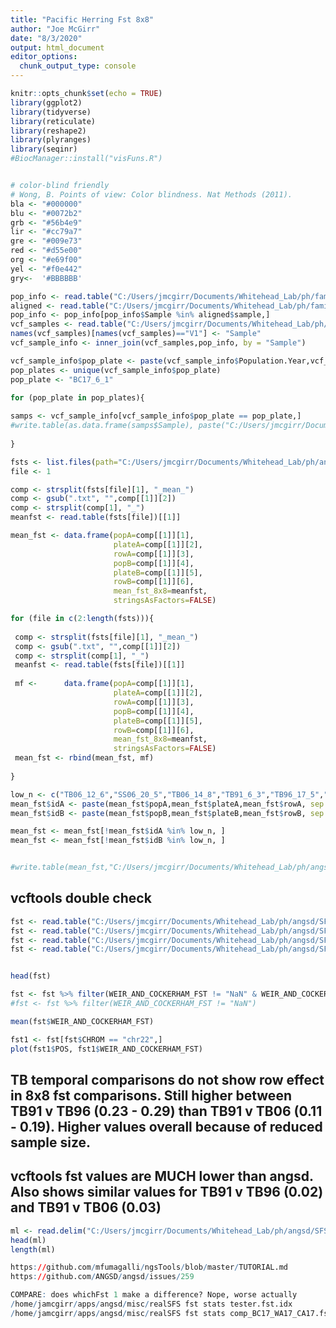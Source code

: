 ```yaml
---
title: "Pacific Herring Fst 8x8"
author: "Joe McGirr"
date: "8/3/2020"
output: html_document
editor_options: 
  chunk_output_type: console
---
```


```r
knitr::opts_chunk$set(echo = TRUE)
library(ggplot2)
library(tidyverse)
library(reticulate)
library(reshape2)
library(plyranges)
library(seqinr)
#BiocManager::install("visFuns.R")


# color-blind friendly 
# Wong, B. Points of view: Color blindness. Nat Methods (2011).
bla <- "#000000"
blu <- "#0072b2"
grb <- "#56b4e9"
lir <- "#cc79a7"
gre <- "#009e73"
red <- "#d55e00"
org <- "#e69f00"
yel <- "#f0e442"
gry<-  '#BBBBBB'

```


```r

pop_info <- read.table("C:/Users/jmcgirr/Documents/Whitehead_Lab/ph/familiarize/EVOS_MasterSheet_JoeMcGirr_April2020_plate_rows.txt", header = TRUE, stringsAsFactors = FALSE, sep = "\t")
aligned <- read.table("C:/Users/jmcgirr/Documents/Whitehead_Lab/ph/familiarize/aligned_samples.txt", header = TRUE, stringsAsFactors = FALSE, sep = "\t")
pop_info <- pop_info[pop_info$Sample %in% aligned$sample,]
vcf_samples <- read.table("C:/Users/jmcgirr/Documents/Whitehead_Lab/ph/plink/plates_1_through_5_rm.txt", header = FALSE, stringsAsFactors = FALSE, sep = "\t")
names(vcf_samples)[names(vcf_samples)=="V1"] <- "Sample"
vcf_sample_info <- inner_join(vcf_samples,pop_info, by = "Sample")

vcf_sample_info$pop_plate <- paste(vcf_sample_info$Population.Year,vcf_sample_info$Sequence.Plate, vcf_sample_info$plate_row, sep = "_")
pop_plates <- unique(vcf_sample_info$pop_plate)
pop_plate <- "BC17_6_1"

for (pop_plate in pop_plates){
  
samps <- vcf_sample_info[vcf_sample_info$pop_plate == pop_plate,]
#write.table(as.data.frame(samps$Sample), paste("C:/Users/jmcgirr/Documents/Whitehead_Lab/ph/plink/samples_by_row/",pop_plate,".txt", sep = ""), quote = FALSE, row.names = FALSE, col.names = FALSE)
    
}


```

```r

fsts <- list.files(path="C:/Users/jmcgirr/Documents/Whitehead_Lab/ph/angsd/SFS/fst/split_by_row_8x8/", full.names=T)
file <- 1

comp <- strsplit(fsts[file][1], "_mean_")
comp <- gsub(".txt", "",comp[[1]][2])
comp <- strsplit(comp[1], "_")
meanfst <- read.table(fsts[file])[[1]]

mean_fst <- data.frame(popA=comp[[1]][1],
                       plateA=comp[[1]][2],
                       rowA=comp[[1]][3],
                       popB=comp[[1]][4],
                       plateB=comp[[1]][5],
                       rowB=comp[[1]][6],
                       mean_fst_8x8=meanfst,
                       stringsAsFactors=FALSE)

for (file in c(2:length(fsts))){
 
 comp <- strsplit(fsts[file][1], "_mean_")
 comp <- gsub(".txt", "",comp[[1]][2])
 comp <- strsplit(comp[1], "_")
 meanfst <- read.table(fsts[file])[[1]] 
 
 mf <-      data.frame(popA=comp[[1]][1],
                       plateA=comp[[1]][2],
                       rowA=comp[[1]][3],
                       popB=comp[[1]][4],
                       plateB=comp[[1]][5],
                       rowB=comp[[1]][6],
                       mean_fst_8x8=meanfst,
                       stringsAsFactors=FALSE)
 mean_fst <- rbind(mean_fst, mf)
  
}

low_n <- c("TB06_12_6","SS06_20_5","TB06_14_8","TB91_6_3","TB96_17_5","PWS91_18_3","TB96_16_6","CA17_13_1","CA17_13_8","SS06_8_3","SS96_13_5","SS96_18_6","TB91_11_7","PWS07_6_6","PWS07_7_4","PWS91_10_2","PWS91_11_8","PWS91_9_7")
mean_fst$idA <- paste(mean_fst$popA,mean_fst$plateA,mean_fst$rowA, sep = "_")
mean_fst$idB <- paste(mean_fst$popB,mean_fst$plateB,mean_fst$rowB, sep = "_")

mean_fst <- mean_fst[!mean_fst$idA %in% low_n, ]
mean_fst <- mean_fst[!mean_fst$idB %in% low_n, ]


#write.table(mean_fst,"C:/Users/jmcgirr/Documents/Whitehead_Lab/ph/angsd/SFS/fst/fst_8x8_means.txt", quote = FALSE, row.names = FALSE, sep = "\t")

```

## vcftools double check

```r

fst <- read.table("C:/Users/jmcgirr/Documents/Whitehead_Lab/ph/angsd/SFS/fst/vcftools_fst_CA17_v_WA17.weir.fst", header = TRUE, stringsAsFactors = FALSE)
fst <- read.table("C:/Users/jmcgirr/Documents/Whitehead_Lab/ph/angsd/SFS/fst/vcftools_fst_PWS07_v_PWS91.weir.fst", header = TRUE, stringsAsFactors = FALSE)
fst <- read.table("C:/Users/jmcgirr/Documents/Whitehead_Lab/ph/angsd/SFS/fst/vcftools_fst_TB91_v_TB06.weir.fst", header = TRUE, stringsAsFactors = FALSE)
fst <- read.table("C:/Users/jmcgirr/Documents/Whitehead_Lab/ph/angsd/SFS/fst/vcftools_fst_TB91_v_TB96.weir.fst", header = TRUE, stringsAsFactors = FALSE)


head(fst)

fst <- fst %>% filter(WEIR_AND_COCKERHAM_FST != "NaN" & WEIR_AND_COCKERHAM_FST >= 0 & WEIR_AND_COCKERHAM_FST <=1)
#fst <- fst %>% filter(WEIR_AND_COCKERHAM_FST != "NaN")

mean(fst$WEIR_AND_COCKERHAM_FST)

fst1 <- fst[fst$CHROM == "chr22",]
plot(fst1$POS, fst1$WEIR_AND_COCKERHAM_FST)

```

## TB temporal comparisons do not show row effect in 8x8 fst comparisons. Still higher between TB91 v TB96 (0.23 - 0.29) than TB91 v TB06 (0.11 - 0.19). Higher values overall because of reduced sample size.

## vcftools fst values are MUCH lower than angsd. Also shows similar values for TB91 v TB96 (0.02) and TB91 v TB06 (0.03)
```r


ml <- read.delim("C:/Users/jmcgirr/Documents/Whitehead_Lab/ph/angsd/SFS/fst/WA17_CA17.ml", header = FALSE, stringsAsFactors = FALSE, sep = " ")
head(ml)
length(ml)

https://github.com/mfumagalli/ngsTools/blob/master/TUTORIAL.md
https://github.com/ANGSD/angsd/issues/259

COMPARE: does whichFst 1 make a difference? Nope, worse actually
/home/jamcgirr/apps/angsd/misc/realSFS fst stats tester.fst.idx 
/home/jamcgirr/apps/angsd/misc/realSFS fst stats comp_BC17_WA17_CA17.fst.idx 

```